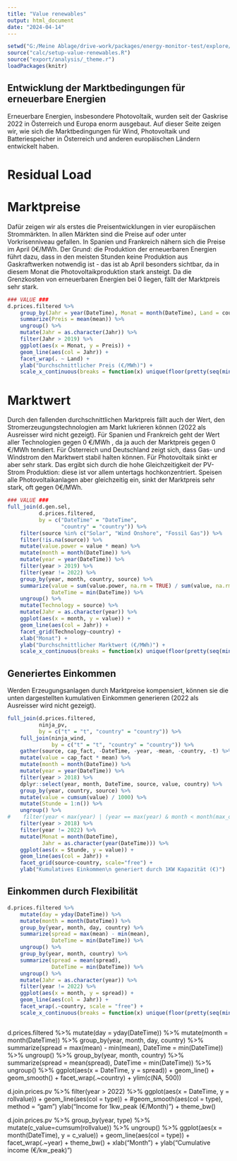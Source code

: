 ```yaml
---
title: "Value renewables"
output: html_document
date: "2024-04-14"
---
```


```r
setwd("G:/Meine Ablage/drive-work/packages/energy-monitor-test/explore/")
source("calc/setup-value-renewables.R")
source("export/analysis/_theme.r")
loadPackages(knitr)


```

## Entwicklung der Marktbedingungen für erneuerbare Energien



Erneuerbare Energien, insbesondere Photovoltaik, wurden seit der Gaskrise 2022 in Österreich und Europa enorm ausgebaut. Auf dieser Seite zeigen wir, wie sich die Marktbedingungen für Wind, Photovoltaik und Batteriespeicher in Österreich und anderen europäischen Ländern entwickelt haben. 

# Residual Load

# Marktpreise
Dafür zeigen wir als erstes die Preisentwicklungen in vier europäischen Strommärkten. In allen Märkten sind die Preise auf oder unter Vorkrisenniveau gefallen. In Spanien und Frankreich nähern sich die Preise im April 0€/MWh. Der Grund: die Produktion der erneuerbaren Energien führt dazu, dass in den meisten Stunden keine Produktion aus Gaskraftwerken notwendig ist - das ist ab April besonders sichtbar, da in diesem Monat die Photovoltaikproduktion stark ansteigt. Da die Grenzkosten von erneuerbaren Energien bei 0 liegen, fällt der Marktpreis sehr stark.  

```r
### VALUE ###
d.prices.filtered %>% 
    group_by(Jahr = year(DateTime), Monat = month(DateTime), Land = country) %>% 
    summarize(Preis = mean(mean)) %>% 
    ungroup() %>% 
    mutate(Jahr = as.character(Jahr)) %>%
    filter(Jahr > 2019) %>% 
    ggplot(aes(x = Monat, y = Preis)) +
    geom_line(aes(col = Jahr)) +
    facet_wrap(. ~ Land) +
    ylab("Durchschnittlicher Preis (€/MWh)") +
    scale_x_continuous(breaks = function(x) unique(floor(pretty(seq(min(x), (max(x) + 1) * 1.1)))))
```
# Marktwert

Durch den fallenden durchschnittlichen Marktpreis fällt auch der Wert, den Stromerzeugungstechnologien am Markt lukrieren können (2022 als Ausreisser wird nicht gezeigt). Für Spanien und Frankreich geht der Wert aller Technologien gegen 0 €/MWh , da ja auch der Marktpreis gegen 0 €/MWh tendiert. Für Österreich und Deutschland zeigt sich, dass Gas- und Windstrom den Marktwert stabil halten können. Für Photovoltaik sinkt er aber sehr stark. Das ergibt sich durch die hohe Gleichzeitigkeit der PV-Strom Produktion: diese ist vor allem untertags hochkonzentriert. Speisen alle Photovoltaikanlagen aber gleichzeitig ein, sinkt der Marktpreis sehr stark, oft gegen 0€/MWh.  

```r
### VALUE ###
full_join(d.gen.sel,
          d.prices.filtered,
          by = c("DateTime" = "DateTime",
                 "country" = "country")) %>%
    filter(source %in% c("Solar", "Wind Onshore", "Fossil Gas")) %>%
    filter(!is.na(source)) %>%
    mutate(value.power = value * mean) %>%
    mutate(month = month(DateTime)) %>%
    mutate(year = year(DateTime)) %>%
    filter(year > 2019) %>%
    filter(year != 2022) %>% 
    group_by(year, month, country, source) %>%
    summarize(value = sum(value.power, na.rm = TRUE) / sum(value, na.rm = TRUE),
              DateTime = min(DateTime)) %>%
    ungroup() %>%
    mutate(Technology = source) %>%
    mutate(Jahr = as.character(year)) %>% 
    ggplot(aes(x = month, y = value)) +
    geom_line(aes(col = Jahr)) +
    facet_grid(Technology~country) +
    xlab("Monat") +
    ylab("Durchschnittlicher Marktwert (€/MWh)") +
    scale_x_continuous(breaks = function(x) unique(floor(pretty(seq(min(x), (max(x) + 1) * 1.1))))) 


```

## Generiertes Einkommen

Werden Erzeugungsanlagen durch Marktpreise kompensiert, können sie die unten dargestellten kumulativen Einkommen generieren (2022 als Ausreisser wird nicht gezeigt). 
```r
full_join(d.prices.filtered,
          ninja_pv,
          by = c("t" = "t", "country" = "country")) %>%
    full_join(ninja_wind,
              by = c("t" = "t", "country" = "country")) %>%
    gather(source, cap_fact, -DateTime, -year, -mean, -country, -t) %>%
    mutate(value = cap_fact * mean) %>%
    mutate(month = month(DateTime)) %>%
    mutate(year = year(DateTime)) %>%
    filter(year > 2018) %>%
    dplyr::select(year, month, DateTime, source, value, country) %>%
    group_by(year, country, source) %>%
    mutate(value = cumsum(value) / 1000) %>%
    mutate(Stunde = 1:n()) %>% 
    ungroup() %>%
#    filter(year < max(year) | (year == max(year) & month < month(max_date))) %>%
    filter(year > 2018) %>% 
    filter(year != 2022) %>% 
    mutate(Monat = month(DateTime),
           Jahr = as.character(year(DateTime))) %>% 
    ggplot(aes(x = Stunde, y = value)) +
    geom_line(aes(col = Jahr)) +
    facet_grid(source~country, scale="free") +
    ylab("Kumulatives Einkommen\n generiert durch 1KW Kapazität (€)")


```

## Einkommen durch Flexibilität
```r
d.prices.filtered %>%
    mutate(day = yday(DateTime)) %>%
    mutate(month = month(DateTime)) %>%
    group_by(year, month, day, country) %>%
    summarize(spread = max(mean) - min(mean),
              DateTime = min(DateTime)) %>%
    ungroup() %>%
    group_by(year, month, country) %>%
    summarize(spread = mean(spread),
              DateTime = min(DateTime)) %>%
    ungroup() %>%
    mutate(Jahr = as.character(year)) %>% 
    filter(year != 2022) %>% 
    ggplot(aes(x = month, y = spread)) +
    geom_line(aes(col = Jahr)) +
    facet_wrap(.~country, scale = "free") +
    scale_x_continuous(breaks = function(x) unique(floor(pretty(seq(min(x), (max(x) + 1) * 1.1))))) 



```

d.prices.filtered %>%
    mutate(day = yday(DateTime)) %>%
    mutate(month = month(DateTime)) %>%
    group_by(year, month, day, country) %>%
    summarize(spread = max(mean) - min(mean),
              DateTime = min(DateTime)) %>%
    ungroup() %>%
    group_by(year, month, country) %>%
    summarize(spread = mean(spread),
              DateTime = min(DateTime)) %>%
    ungroup() %>%
    ggplot(aes(x = DateTime, y = spread)) +
    geom_line() +
    geom_smooth() +
    facet_wrap(.~country) +
    ylim(c(NA, 500))

d.join.prices.pv %>%
    filter(year > 2022) %>%
    ggplot(aes(x = DateTime, y = rollvalue)) +
    geom_line(aes(col = type)) +
    #geom_smooth(aes(col = type), method = "gam")
    ylab("Income for 1kw_peak (€/Month)") +
    theme_bw()

d.join.prices.pv %>%
    group_by(year, type) %>%
    mutate(c_value=cumsum(rollvalue)) %>%
    ungroup() %>%
    ggplot(aes(x = month(DateTime), y = c_value)) +
    geom_line(aes(col = type)) +
    facet_wrap(.~year) +
    theme_bw() +
    xlab("Month") +
    ylab("Cumulative income (€/kw_peak)")
